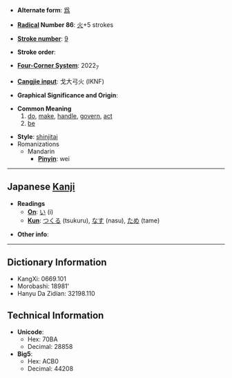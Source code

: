 * '''Alternate form''': [[爲]]

* '''[[Wiktionary:Chinese radical index| Radical]] Number 86''': [[Wiktionary:Chinese radical index 火|火]]+5 strokes

* '''[[Wiktionary:Chinese total strokes index|Stroke number]]''': [[Wiktionary:Chinese total strokes index 9|9]]

* '''Stroke order''': 

* '''[[Wiktionary:Chinese four corner index|Four-Corner System]]''': 2022<sub>7</sub>

* '''[[Wiktionary:Chinese Cangjie index|Cangjie input]]''': 戈大弓火 (IKNF)

* '''Graphical Significance and Origin''': 

* '''Common Meaning'''
*# [[do]], [[make]], [[handle]], [[govern]], [[act]]
*# [[be]]

* '''Style''': [[shinjitai]] 
*Romanizations
**Mandarin
*** '''[[Pinyin]]''': wei 
----

== Japanese [[Kanji]] ==

* '''Readings'''
** '''[[On]]''': [[い]] (i)
** '''[[Kun]]''': [[つくる]] (tsukuru), [[なす]] (nasu), [[ため]] (tame)

* '''Other info''':  

----

== Dictionary Information ==

* KangXi: 0669.101
* Morobashi: 18981'
* Hanyu Da Zidian: 32198.110

== Technical Information ==

* '''Unicode''':
** Hex: 70BA
** Decimal: 28858
* '''Big5''':
** Hex: ACB0
** Decimal: 44208